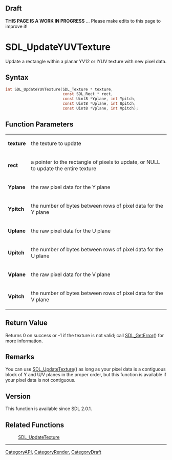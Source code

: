 
== Draft ==

'''THIS PAGE IS A WORK IN PROGRESS''' ... Please make edits to this page to improve it!



<!-- #*^*^*^*^*See https://wiki.libsdl.org/SGFunctions for details on editing this page*^*^*^*^* -->
= SDL_UpdateYUVTexture =

Update a rectangle within a planar YV12 or IYUV texture with new pixel data.

== Syntax ==

<syntaxhighlight lang='c'>
int SDL_UpdateYUVTexture(SDL_Texture * texture,
                         const SDL_Rect * rect,
                         const Uint8 *Yplane, int Ypitch,
                         const Uint8 *Uplane, int Upitch,
                         const Uint8 *Vplane, int Vpitch);
</syntaxhighlight>

== Function Parameters ==

{|
|'''texture'''
|the texture to update
|-
|'''rect'''
|a pointer to the rectangle of pixels to update, or NULL to update the entire texture
|-
|'''Yplane'''
|the raw pixel data for the Y plane
|-
|'''Ypitch'''
|the number of bytes between rows of pixel data for the Y plane
|-
|'''Uplane'''
|the raw pixel data for the U plane
|-
|'''Upitch'''
|the number of bytes between rows of pixel data for the U plane
|-
|'''Vplane'''
|the raw pixel data for the V plane
|-
|'''Vpitch'''
|the number of bytes between rows of pixel data for the V plane
|}

== Return Value ==

Returns 0 on success or -1 if the texture is not valid; call
[[SDL_GetError]]() for more information.

== Remarks ==

You can use [[SDL_UpdateTexture]]() as long as your pixel data is a
contiguous block of Y and U/V planes in the proper order, but this function
is available if your pixel data is not contiguous.

== Version ==

This function is available since SDL 2.0.1.

== Related Functions ==

:[[SDL_UpdateTexture]]

----
[[CategoryAPI]], [[CategoryRender]], [[CategoryDraft]]
<!-- #See the Style Guide for instructions on editing the footer. -->


